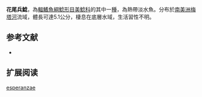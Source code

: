{{Speciesbox
| name = 花尾兵鯰
| image =  
| image_width = 250px
| image_caption = 
| status = NE
| status_system = IUCN3.1
| genus = Corydoras
| species = esperanzae
| authority = [[Castro|Castro]], 1987
| synonyms =  
}}

'''花尾兵鯰'''，為[[輻鰭魚綱|輻鰭魚綱]][[鯰形目|鯰形目]][[美鯰科|美鯰科]]的其中一[[種|種]]，為熱帶淡水魚。分布於[[南美洲|南美洲]][[梅塔河|梅塔河]]流域，體長可達5.1公分，棲息在底層水域，生活習性不明。

==参考文献==
*{{FishBase_species|genus=Corydoras|species=esperanzae|year=2014|month=11}}

== 扩展阅读 ==
{{refbegin}}
{{wikispecies-inline|Corydoras esperanzae|花尾兵鯰}}
{{refend}}
{{Taxonbar|from=Q5580539}}

[[Category:兵鯰屬|esperanzae]]